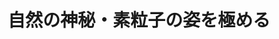 ﻿---
title: "自然の神秘・素粒子の姿を極める"
category: "理学院"
vol: "15"
interviewee: "渡辺・谷森 "
url: ""
tags: []
pdf: "15-7.pdf"
career: ""
preface: "------------"
---
